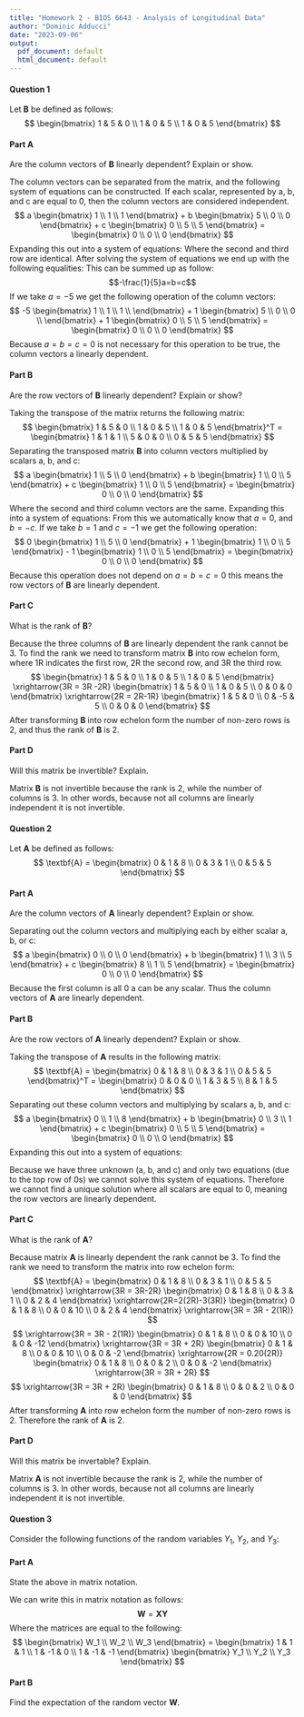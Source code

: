 ```yaml
---
title: "Homework 2 - BIOS 6643 - Analysis of Longitudinal Data"
author: "Dominic Adducci"
date: "2023-09-06"
output:
  pdf_document: default
  html_document: default
---
```


#### Question 1
Let **B** be defined as follows:
$$
\begin{bmatrix}
  1 & 5 & 0 \\
  1 & 0 & 5 \\
  1 & 0 & 5 
\end{bmatrix}
$$

#### Part A
Are the column vectors of **B** linearly dependent? Explain or show. 

The column vectors can be separated from the matrix, and the following system of equations can be constructed. If each scalar, represented by a, b, and c are equal to 0, then the column vectors are considered independent.
$$
a
\begin{bmatrix}
  1 \\
  1 \\
  1 
\end{bmatrix}
+
b
\begin{bmatrix}
  5 \\
  0 \\
  0
\end{bmatrix}
+
c
\begin{bmatrix}
  0 \\
  5 \\
  5
\end{bmatrix}
=
\begin{bmatrix}
  0 \\
  0 \\
  0
\end{bmatrix}
$$
Expanding this out into a system of equations:
\begin{align*}
  a + 5b &= 0 \\
  a + 5c &= 0 \\
  a + 5c &= 0
\end{align*}
Where the second and third row are identical. After solving the system of equations we end up with the following equalities:
\begin{align*}
  c &= -\frac{1}{5}a \\
  b &= -\frac{1}{5}a
\end{align*}
This can be summed up as follow:
$$-\frac{1}{5}a=b=c$$
If we take $a=-5$ we get the following operation of the column vectors:
$$
-5
\begin{bmatrix}
  1 \\
  1 \\
  1 \\
\end{bmatrix}
+ 1
\begin{bmatrix}
  5 \\
  0 \\
  0 \\
\end{bmatrix}
+ 1
\begin{bmatrix}
  0 \\
  5 \\
  5
\end{bmatrix}
=
\begin{bmatrix}
  0 \\
  0 \\
  0
\end{bmatrix}
$$
Because $a=b=c=0$ is not necessary for this operation to be true, the column vectors a linearly dependent. 

#### Part B
Are the row vectors of **B** linearly dependent? Explain or show? 

Taking the transpose of the matrix returns the following matrix:
$$
\begin{bmatrix}
  1 & 5 & 0 \\
  1 & 0 & 5 \\
  1 & 0 & 5 
\end{bmatrix}^T
=
\begin{bmatrix}
  1 & 1 & 1 \\
  5 & 0 & 0 \\
  0 & 5 & 5
\end{bmatrix}
$$
Separating the transposed matrix **B** into column vectors multiplied by scalars a, b, and c:
$$
a
\begin{bmatrix}
  1 \\
  5 \\
  0
\end{bmatrix} 
+ b
\begin{bmatrix}
  1 \\
  0 \\
  5
\end{bmatrix}
+ c
\begin{bmatrix}
  1 \\
  0 \\
  5
\end{bmatrix}
=
\begin{bmatrix}
  0 \\
  0 \\
  0
\end{bmatrix}
$$
Where the second and third column vectors are the same. Expanding this into a system of equations:
\begin{align*}
  a + b + c &= 0 \\
  5a &= 0 \\
  5b + 5c &= 0
\end{align*}
From this we automatically know that $a=0$, and $b=-c$. If we take $b=1$ and $c=-1$ we get the following operation:
$$
0
\begin{bmatrix}
  1 \\
  5 \\
  0
\end{bmatrix} 
+ 1
\begin{bmatrix}
  1 \\
  0 \\
  5
\end{bmatrix}
- 1
\begin{bmatrix}
  1 \\
  0 \\
  5
\end{bmatrix}
=
\begin{bmatrix}
  0 \\
  0 \\
  0
\end{bmatrix}
$$
Because this operation does not depend on $a=b=c=0$ this means the row vectors of **B** are linearly dependent. 

#### Part C
What is the rank of **B**?

Because the three columns of **B** are linearly dependent the rank cannot be 3. To find the rank we need to transform matrix **B** into row echelon form, where 1R indicates the first row, 2R the second row, and 3R the third row.  
$$
\begin{bmatrix}
  1 & 5 & 0 \\
  1 & 0 & 5 \\
  1 & 0 & 5 
\end{bmatrix}
\xrightarrow{3R = 3R -2R}
\begin{bmatrix}
  1 & 5 & 0 \\
  1 & 0 & 5 \\
  0 & 0 & 0
\end{bmatrix}
\xrightarrow{2R = 2R-1R}
\begin{bmatrix}
  1 & 5 & 0 \\
  0 & -5 & 5 \\
  0 & 0 & 0
\end{bmatrix}
$$
After transforming **B** into row echelon form the number of non-zero rows is 2, and thus the rank of **B** is 2. 

#### Part D
Will this matrix be invertible? Explain. 

Matrix **B** is not invertible because the rank is 2, while the number of columns is 3. In other words, because not all columns are linearly independent it is not invertible. 

\newpage

#### Question 2
Let **A** be defined as follows:
$$
\textbf{A} = 
\begin{bmatrix}
  0 & 1 & 8 \\
  0 & 3 & 1 \\
  0 & 5 & 5
\end{bmatrix}
$$

#### Part A
Are the column vectors of **A** linearly dependent? Explain or show.

Separating out the column vectors and multiplying each by either scalar a, b, or c:
$$
a
\begin{bmatrix}
  0 \\
  0 \\
  0
\end{bmatrix}
+ b
\begin{bmatrix}
  1 \\
  3 \\
  5
\end{bmatrix}
+ c
\begin{bmatrix}
  8 \\
  1 \\
  5
\end{bmatrix}
=
\begin{bmatrix}
  0 \\
  0 \\
  0
\end{bmatrix}
$$
Because the first column is all 0 a can be any scalar. Thus the column vectors of **A** are linearly dependent. 

#### Part B
Are the row vectors of **A** linearly dependent? Explain or show. 

Taking the transpose of **A** results in the following matrix:
$$
\textbf{A} = 
\begin{bmatrix}
  0 & 1 & 8 \\
  0 & 3 & 1 \\
  0 & 5 & 5
\end{bmatrix}^T
=
\begin{bmatrix}
  0 & 0 & 0 \\
  1 & 3 & 5 \\
  8 & 1 & 5
\end{bmatrix}
$$
Separating out these column vectors and multiplying by scalars a, b, and c:
$$
a
\begin{bmatrix}
  0 \\
  1 \\
  8
\end{bmatrix}
+ b
\begin{bmatrix}
  0 \\
  3 \\
  1
\end{bmatrix}
+ c
\begin{bmatrix}
  0 \\
  5 \\
  5
\end{bmatrix}
=
\begin{bmatrix}
  0 \\
  0 \\
  0
\end{bmatrix}
$$
Expanding this out into a system of equations:
\begin{align*}
  a + 3b + 5c &= 0 \\
  8a + b +5c &= 0
\end{align*}

Because we have three unknown (a, b, and c) and only two equations (due to the top row of 0s) we cannot solve this system of equations. Therefore we cannot find a unique solution where all scalars are equal to 0, meaning the row vectors are linearly dependent. 

#### Part C
What is the rank of **A**?

Because matrix **A** is linearly dependent the rank cannot be 3. To find the rank we need to transform the matrix into row echelon form:
$$
\textbf{A} = 
\begin{bmatrix}
  0 & 1 & 8 \\
  0 & 3 & 1 \\
  0 & 5 & 5
\end{bmatrix}
\xrightarrow{3R = 3R-2R}
\begin{bmatrix}
  0 & 1 & 8 \\
  0 & 3 & 1 \\
  0 & 2 & 4
\end{bmatrix}
\xrightarrow{2R=2(2R)-3(3R)}
\begin{bmatrix}
  0 & 1 & 8 \\
  0 & 0 & 10 \\
  0 & 2 & 4
\end{bmatrix}
\xrightarrow{3R = 3R - 2(1R)}
$$
$$
\xrightarrow{3R = 3R - 2(1R)}
\begin{bmatrix}
  0 & 1 & 8 \\
  0 & 0 & 10 \\
  0 & 0 & -12
\end{bmatrix}
\xrightarrow{3R = 3R + 2R}
\begin{bmatrix}
  0 & 1 & 8 \\
  0 & 0 & 10 \\
  0 & 0 & -2
\end{bmatrix}
\xrightarrow{2R = 0.20(2R)}
\begin{bmatrix}
  0 & 1 & 8 \\
  0 & 0 & 2 \\
  0 & 0 & -2
\end{bmatrix}
\xrightarrow{3R = 3R + 2R}
$$
$$
\xrightarrow{3R = 3R + 2R}
\begin{bmatrix}
  0 & 1 & 8 \\
  0 & 0 & 2 \\
  0 & 0 & 0
\end{bmatrix}
$$
After transforming **A** into row echelon form the number of non-zero rows is 2. Therefore the rank of **A** is 2. 

#### Part D
Will this matrix be invertable? Explain.

Matrix **A** is not invertible because the rank is 2, while the number of columns is 3. In other words, because not all columns are linearly independent it is not invertible.

\newpage

#### Question 3
Consider the following functions of the random variables $Y_1$, $Y_2$, and $Y_3$:
\begin{align*}
  W_1 &= Y_1 + Y_2 + Y_3 \\
  W_2 &= Y_1 - Y_2 \\
  W_3 &= Y_1 - Y_2 - Y_3
\end{align*}

#### Part A
State the above in matrix notation.

We can write this in matrix notation as follows:
$$\textbf{W} = \textbf{X}\textbf{Y}$$
Where the matrices are equal to the following:
$$
\begin{bmatrix}
  W_1 \\
  W_2 \\
  W_3
\end{bmatrix}
=
\begin{bmatrix}
  1 & 1 & 1 \\
  1 & -1 & 0 \\
  1 & -1 & -1
\end{bmatrix}
\begin{bmatrix}
  Y_1 \\
  Y_2 \\
  Y_3
\end{bmatrix}
$$

#### Part B
Find the expectation of the random vector **W**. 

